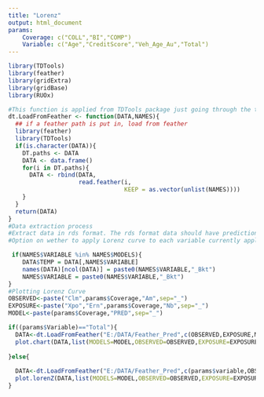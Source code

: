 ---
title: "Lorenz"
output: html_document
params:
    Coverage: c("COLL","BI","COMP")
    Variable: c("Age","CreditScore","Veh_Age_Au","Total")
---

```{r setup, include=FALSE}
library(TDTools)
library(feather)
library(gridExtra)
library(gridBase)
library(RUOx)

#This function is applied from TDTools package just going through the testing phase
dt.LoadFromFeather <- function(DATA,NAMES){
  ## if a feather path is put in, load from feather
  library(feather)
  library(TDTools)
  if(is.character(DATA)){
    DT.paths <- DATA
    DATA <- data.frame()
    for(i in DT.paths){
      DATA <- rbind(DATA,
                    read.feather(i,
                                 KEEP = as.vector(unlist(NAMES))))
    }
  }
  return(DATA)
}
#Data extraction process
#Extract data in rds format. The rds format data should have prediction for all the coverages
#Option on wether to apply Lorenz curve to each variable currently applicable to TOTAL/COVERAGE....

 if(NAMES$VARIABLE %in% NAMES$MODELS){
    DATA$TEMP = DATA[,NAMES$VARIABLE]
    names(DATA)[ncol(DATA)] = paste0(NAMES$VARIABLE,"_Bkt")
    NAMES$VARIABLE = paste0(NAMES$VARIABLE,"_Bkt")
}
#Plotting Lorenz Curve
OBSERVED<-paste("Clm",params$Coverage,"Am",sep="_")
EXPOSURE<-paste("Xpo","Ern",params$Coverage,"Nb",sep="_")
MODEL<-paste(params$Coverage,"PRED",sep="_")

if((params$Variable)=="Total"){
  DATA<-dt.LoadFromFeather("E:/DATA/Feather_Pred",c(OBSERVED,EXPOSURE,MODEL))
  plot.chart(DATA,list(MODELS=MODEL,OBSERVED=OBSERVED,EXPOSURE=EXPOSURE))
  
}else{
  
  DATA<-dt.LoadFromFeather("E:/DATA/Feather_Pred",c(params$variable,OBSERVED,EXPOSURE,MODEL))
  plot.lorenZ(DATA,list(MODELS=MODEL,OBSERVED=OBSERVED,EXPOSURE=EXPOSURE))
}


```



